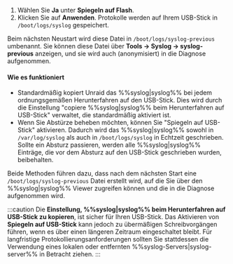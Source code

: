 1. Wählen Sie **Ja** unter **Spiegeln auf Flash**.
2. Klicken Sie auf **Anwenden**. Protokolle werden auf Ihrem USB-Stick in `/boot/logs/syslog` gespeichert.

Beim nächsten Neustart wird diese Datei in `/boot/logs/syslog-previous` umbenannt. Sie können diese Datei über **Tools → Syslog → syslog-previous** anzeigen, und sie wird auch (anonymisiert) in die Diagnose aufgenommen.

<h4>Wie es funktioniert</h4>

- Standardmäßig kopiert Unraid das %%syslog|syslog%% bei jedem ordnungsgemäßen Herunterfahren auf den USB-Stick. Dies wird durch die Einstellung "copiere %%syslog|syslog%% beim Herunterfahren auf USB-Stick" verwaltet, die standardmäßig aktiviert ist.
- Wenn Sie Abstürze beheben möchten, können Sie "Spiegeln auf USB-Stick" aktivieren. Dadurch wird das %%syslog|syslog%% sowohl in `/var/log/syslog` als auch in `/boot/logs/syslog` in Echtzeit geschrieben. Sollte ein Absturz passieren, werden alle %%syslog|syslog%% Einträge, die vor dem Absturz auf den USB-Stick geschrieben wurden, beibehalten.

Beide Methoden führen dazu, dass nach dem nächsten Start eine `/boot/logs/syslog-previous` Datei erstellt wird, auf die Sie über den %%syslog|syslog%% Viewer zugreifen können und die in die Diagnose aufgenommen wird.

:::caution
Die **Einstellung, %%syslog|syslog%% beim Herunterfahren auf USB-Stick zu kopieren**, ist sicher für Ihren USB-Stick. Das Aktivieren von **Spiegeln auf USB-Stick** kann jedoch zu übermäßigen Schreibvorgängen führen, wenn es über einen längeren Zeitraum eingeschaltet bleibt. Für langfristige Protokollierungsanforderungen sollten Sie stattdessen die Verwendung eines lokalen oder entfernten %%syslog-Servers|syslog-server%% in Betracht ziehen.
:::
